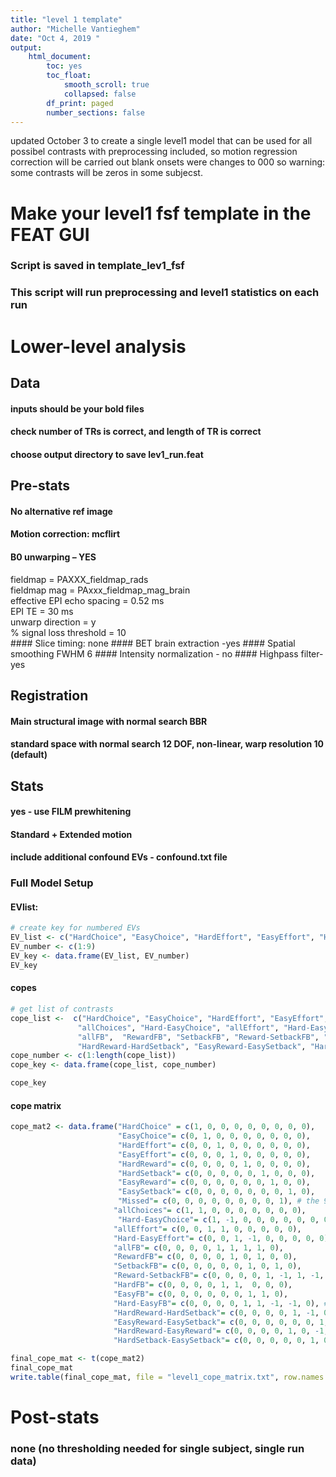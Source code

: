 ```yaml
---
title: "level 1 template"
author: "Michelle Vantieghem"
date: "Oct 4, 2019 "
output:
    html_document:
        toc: yes
        toc_float:
            smooth_scroll: true
            collapsed: false
        df_print: paged
        number_sections: false
---
```

updated October 3 to create a single level1 model that can be used for all possibel contrasts
with preprocessing included, so motion regression correction will be carried out 
blank onsets were changes to 000 so warning: some contrasts will be zeros in some subjecst.

# Make your level1 fsf template in the FEAT GUI 
### Script is saved in template_lev1_fsf 
### This script will run preprocessing and level1 statistics on each run

# Lower-level analysis 
## Data
#### inputs should be your bold files 
#### check number of TRs is correct, and length of TR is correct 
#### choose output directory to save lev1_run.feat 

## Pre-stats
#### No alternative ref image 
#### Motion correction: mcflirt
#### B0 unwarping -- YES
fieldmap = PAXXX_fieldmap_rads \
fieldmap mag = PAxxx_fieldmap_mag_brain \
effective EPI echo spacing = 0.52 ms \
EPI TE = 30 ms \
unwarp direction = y \
% signal loss threshold = 10 \
#### Slice timing: none
#### BET brain extraction -yes 
#### Spatial smoothing FWHM 6 
#### Intensity normalization - no
#### Highpass filter- yes

## Registration
#### Main structural image with normal search BBR
#### standard space with normal search 12 DOF, non-linear, warp resolution 10 (default)

## Stats 
#### yes - use FILM prewhitening 
#### Standard + Extended motion 
#### include additional confound EVs - confound.txt file 

### Full Model Setup
#### EVlist:
```r
# create key for numbered EVs
EV_list <- c("HardChoice", "EasyChoice", "HardEffort", "EasyEffort", "HardReward", "HardSetback", "EasyReward", "EasySetback", "Missed") # all possible EVs
EV_number <- c(1:9)
EV_key <- data.frame(EV_list, EV_number)
EV_key
```


#### copes
```r

# get list of contrasts
cope_list <-  c("HardChoice", "EasyChoice", "HardEffort", "EasyEffort", "HardReward", "HardSetback", "EasyReward", "EasySetback", "Missed", # the 9 EVs alone
               "allChoices", "Hard-EasyChoice", "allEffort", "Hard-EasyEffort", # choice and effort contrasts
               "allFB",  "RewardFB", "SetbackFB", "Reward-SetbackFB", "HardFB", "EasyFB", "Hard-EasyFB", # FB main effects of reward/setback and easy/hard
               "HardReward-HardSetback", "EasyReward-EasySetback", "HardReward-EasyReward", "HardSetback-EasySetback") # FB interaction of reward/setback x easy/hard
cope_number <- c(1:length(cope_list))
cope_key <- data.frame(cope_list, cope_number)

cope_key
```

#### cope matrix 
```r
cope_mat2 <- data.frame("HardChoice" = c(1, 0, 0, 0, 0, 0, 0, 0, 0), 
                        "EasyChoice"= c(0, 1, 0, 0, 0, 0, 0, 0, 0),
                        "HardEffort"= c(0, 0, 1, 0, 0, 0, 0, 0, 0),
                        "EasyEffort"= c(0, 0, 0, 1, 0, 0, 0, 0, 0), 
                        "HardReward"= c(0, 0, 0, 0, 1, 0, 0, 0, 0), 
                        "HardSetback"= c(0, 0, 0, 0, 0, 1, 0, 0, 0),
                        "EasyReward"= c(0, 0, 0, 0, 0, 0, 1, 0, 0),
                        "EasySetback"= c(0, 0, 0, 0, 0, 0, 0, 1, 0), 
                        "Missed"= c(0, 0, 0, 0, 0, 0, 0, 0, 1), # the 9 EVs alone
                       "allChoices"= c(1, 1, 0, 0, 0, 0, 0, 0, 0),
                        "Hard-EasyChoice"= c(1, -1, 0, 0, 0, 0, 0, 0, 0),
                       "allEffort"= c(0, 0, 1, 1, 0, 0, 0, 0, 0),
                       "Hard-EasyEffort"= c(0, 0, 1, -1, 0, 0, 0, 0, 0), # choice and effort contrasts
                       "allFB"= c(0, 0, 0, 0, 1, 1, 1, 1, 0), 
                       "RewardFB"= c(0, 0, 0, 0, 1, 0, 1, 0, 0), 
                       "SetbackFB"= c(0, 0, 0, 0, 0, 1, 0, 1, 0),
                       "Reward-SetbackFB"= c(0, 0, 0, 0, 1, -1, 1, -1, 0), 
                       "HardFB"= c(0, 0, 0, 0, 1, 1,  0, 0, 0),
                       "EasyFB"= c(0, 0, 0, 0, 0, 0, 1, 1, 0), 
                       "Hard-EasyFB"= c(0, 0, 0, 0, 1, 1, -1, -1, 0), # FB main effects of reward/setback and easy/hard
                       "HardReward-HardSetback"= c(0, 0, 0, 0, 1, -1, 0, 0, 0), 
                       "EasyReward-EasySetback"= c(0, 0, 0, 0, 0, 0, 1, -1, 0),
                       "HardReward-EasyReward"= c(0, 0, 0, 0, 1, 0, -1, 0, 0),
                       "HardSetback-EasySetback"= c(0, 0, 0, 0, 0, 1, 0, -1, 0)) # FB interaction of reward/setback x easy/hard

final_cope_mat <- t(cope_mat2)
final_cope_mat
write.table(final_cope_mat, file = "level1_cope_matrix.txt", row.names = F, col.names = F)
```

# Post-stats 
### none (no thresholding needed for single subject, single run data)
